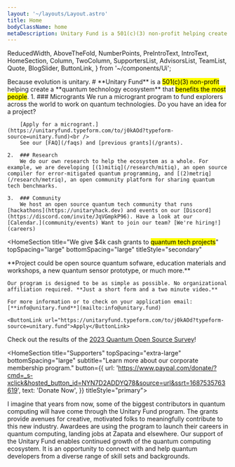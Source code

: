 ```yaml
---
layout: '~/layouts/Layout.astro'
title: Home
bodyClassName: home
metaDescription: Unitary Fund is a 501(c)(3) non-profit helping create a quantum technology ecosystem that benefits the most people.
---
```


  ReducedWidth,
  AboveTheFold,
  NumberPoints,
  PreIntroText,
  IntroText,
  HomeSection,
  Column,
  TwoColumn,
  SupportersList,
  AdvisorsList,
  TeamList,
  Quote,
  BlogSlider,
  ButtonLink,
} from '~/components/Ui';

<AboveTheFold>
  <PreIntroText>
    Because evolution is unitary.
  </PreIntroText>
  <IntroText>
    # **Unitary Fund** is a <mark>501(c)(3) non-profit</mark> helping create a **quantum technology ecosystem** that <mark>benefits the most people</mark>.
  </IntroText>

  <NumberPoints title="We do three main things">
    1. ### Microgrants
        We run a microgrant program to fund explorers across the world to work on quantum technologies. Do you have an idea for a project?
        
        [Apply for a microgrant.](https://unitaryfund.typeform.com/to/j0kAOd?typeform-source=unitary.fund)<br />
        See our [FAQ](/faqs) and [previous grants](/grants).

    2.  ### Research
        We do our own research to help the ecosystem as a whole. For example, we are developing [(1)mitiq](/research/mitiq), an open source compiler for error-mitigated quantum programming, and [(2)metriq](/research/metriq), an open community platform for sharing quantum tech benchmarks.

    3.  ### Community
        We host an open source quantum tech community that runs [hackathons](https://unitaryhack.dev) and events on our [Discord](https://discord.com/invite/JqVGmpkP96). Have a look at our [Calendar.](community/events) Want to join our team? [We're hiring!](careers)

  </NumberPoints>
</AboveTheFold>

<HomeSection
  title="We give $4k cash grants to <mark>quantum tech projects</mark>"
  topSpacing="large"
  bottomSpacing="large"
  titleStyle="secondary"
>
  <ReducedWidth smaller>
    **Project could be open source quantum sofware, education materials and workshops, a new quantum sensor prototype, or much more.**

    Our program is designed to be as simple as possible. No organizational affiliation required. **Just a short form and a two minute video.**

    For more information or to check on your application email: [**info@unitary.fund**](mailto:info@unitary.fund)

    <ButtonLink url="https://unitaryfund.typeform.com/to/j0kAOd?typeform-source=unitary.fund">Apply</ButtonLink>

  </ReducedWidth>

</HomeSection>

<HomeSection
  title="Latest Updates"
  topSpacing="medium"
  bottomSpacing="medium"
  titleStyle="secondary"
  backgroundColor="light-grey">

  Check out the results of the [2023 Quantum Open Source Survey](https://unitaryfund.github.io/survey-website/)!

  <BlogSlider />
</HomeSection>

<HomeSection
  title="Supporters"
  topSpacing="extra-large"
  bottomSpacing="large"
  subtitle="Learn more about our corporate membership program."
  button={{
    url: 'https://www.paypal.com/donate/?cmd=_s-xclick&hosted_button_id=NYN7D2ADDYQ78&source=url&ssrt=1687535763619',
    text: 'Donate Now',
  }}
  titleStyle="primary">
  <TwoColumn>
    <Column title="Core Members" titleStyle="marked">
      <SupportersList type="core" />
    </Column>
    <Column title="Supporting Members">
      <SupportersList type="supporting" columns={2} />
    </Column>
  </TwoColumn>
  <Column title="Other Supporters" isCollapsible={true}>
    <SupportersList type="other" columns={4} />
  </Column>
</HomeSection>

<HomeSection title="Testimonials" topSpacing="small" bottomSpacing="large">
  <TwoColumn>
    <Column>
      <Quote person="Peter Johnson" position="Co-Founder, Zapata Computing">
        I imagine that years from now, some of the biggest contributors in quantum computing will
        have come through the Unitary Fund program. The grants provide avenues for creative,
        motivated folks to meaningfully contribute to this new industry. Awardees are using the
        program to launch their careers in quantum computing, landing jobs at Zapata and elsewhere.
      </Quote>
    </Column>
    <Column>
      <Quote person="Travis L. Scholten" position="IBM Quantum">
        Our support of the Unitary Fund enables continued growth of the quantum computing ecosystem.
        It is an opportunity to connect with and help quantum developers from a diverse range of
        skill sets and backgrounds.
      </Quote>
    </Column>
  </TwoColumn>
</HomeSection>

<HomeSection topSpacing="none" bottomSpacing="large">
  <TwoColumn>
    <Column title="Advisors" isCollapsible={true}>
      <AdvisorsList columns={2} />
    </Column>
    <Column title="Unitary Fund Team" isCollapsible={true}>
      <TeamList />
    </Column>
  </TwoColumn>
</HomeSection>
